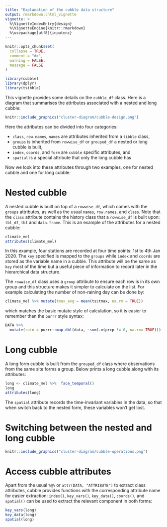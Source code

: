 ```yaml
---
title: "Explanation of the cubble data structure"
output: rmarkdown::html_vignette
vignette: >
  %\VignetteIndexEntry{design}
  %\VignetteEngine{knitr::rmarkdown}
  %\usepackage[utf8]{inputenc}
---
```


```r
knitr::opts_chunk$set(
  collapse = TRUE,
  comment = "#>",
  warning = FALSE, 
  message = FALSE
)
```

```r
library(cubble)
library(dplyr)
library(tsibble)
```

This vignette provides some details on the `cubble_df` class. Here is a diagram that summarises the attributes associated with a nested and long cubble:

```r
knitr::include_graphics("cluster-diagram/cubble-design.png")
```

Here the attributes can be divided into four categories:
  
  - `class`, `row.names`, `names` are attributes inherited from a `tibble` class,
  - `groups` is inherited from `rowwise_df` or `grouped_df` a nested or long cubble is built,
  - `index`, `coords`, and `form` are `cubble` specific attributes, and
  - `spatial` is a special attribute that only the long cubble has
  
Now we look into these attributes through two examples, one for nested cubble and one for long cubble:

# Nested cubble

A nested cubble is built on top of a `rowwise_df`, which comes with the `groups` attributes, as well as the usual `names`, `row.names`, and `class`. Note that the `class` attribute contains the history class that a `rowwise_df` is built upon: `tbl_df`, `tbl` and `data.frame`. This is an example of the attributes for a nested cubble: 

```r
climate_mel
attributes(climate_mel)
```

In this example, four stations are recorded at four time points: 1st to 4th Jan 2020. The `key` specified is mapped to the `groups` while `index` and `coords` are stored as the variable name in a cubble. This attribute will be the same as `key` most of the time but a useful piece of information to record later in the hierarchical data structure.

The `rowwise_df` class uses a `group` attribute to ensure each row is in its own group and this structure makes it simpler to calculate on the list. For example calculating the number of non-raining day can be done by: 

```r
climate_mel %>% mutate(tmax_avg = mean(ts$tmax, na.rm = TRUE))
```

which matches the basic mutate style of calculation, so it is easier to remember than the `purrr` style syntax: 

```r
DATA %>% 
  mutate(rain = purrr::map_dbl(data, ~sum(.x$prcp != 0, na.rm= TRUE)))
```

# Long cubble

A long form cubble is built from the `grouped_df` class where observations from the same site forms a group. Below prints a long cubble along with its attributes:

```r
long <- climate_mel %>%  face_temporal()
long
attributes(long)
```

The `spatial` attribute records the time-invariant variables in the data, so that when switch back to the nested form, these variables won't get lost. 

# Switching between the nested and long cubble

```r
knitr::include_graphics("cluster-diagram/cubble-operations.png")
```

# Access cubble attributes

Apart from the usual `%@%` or `attr(DATA, "ATTRIBUTE")` to extract class attributes, cubble provides functions with the corresponding attribute name for easier extraction: `index()`, `key_vars()`, `key_data()`, `coords()`, and `spatial()` can be used to extract the relevant component in both forms:

```r
key_vars(long)
key_data(long)
spatial(long)
```
